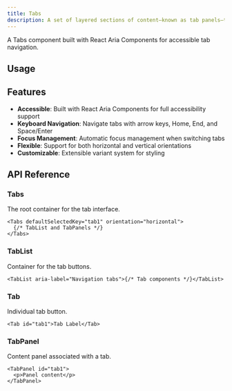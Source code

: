 ```yaml
---
title: Tabs
description: A set of layered sections of content—known as tab panels—that are displayed one at a time.
---
```



A Tabs component built with React Aria Components for accessible tab navigation.

## Usage

<ComponentPreview name="tabs" example="basic" align="start" />

## Features

- **Accessible**: Built with React Aria Components for full accessibility support
- **Keyboard Navigation**: Navigate tabs with arrow keys, Home, End, and Space/Enter
- **Focus Management**: Automatic focus management when switching tabs
- **Flexible**: Support for both horizontal and vertical orientations
- **Customizable**: Extensible variant system for styling

## API Reference

### Tabs

The root container for the tab interface.

```tsx
<Tabs defaultSelectedKey="tab1" orientation="horizontal">
  {/* TabList and TabPanels */}
</Tabs>
```

### TabList

Container for the tab buttons.

```tsx
<TabList aria-label="Navigation tabs">{/* Tab components */}</TabList>
```

### Tab

Individual tab button.

```tsx
<Tab id="tab1">Tab Label</Tab>
```

### TabPanel

Content panel associated with a tab.

```tsx
<TabPanel id="tab1">
  <p>Panel content</p>
</TabPanel>
```
